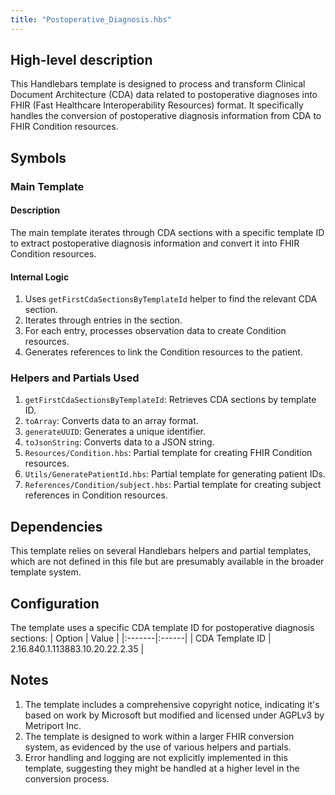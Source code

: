 ```yaml
---
title: "Postoperative_Diagnosis.hbs"
---
```


## High-level description
This Handlebars template is designed to process and transform Clinical Document Architecture (CDA) data related to postoperative diagnoses into FHIR (Fast Healthcare Interoperability Resources) format. It specifically handles the conversion of postoperative diagnosis information from CDA to FHIR Condition resources.

## Symbols

### Main Template
#### Description
The main template iterates through CDA sections with a specific template ID to extract postoperative diagnosis information and convert it into FHIR Condition resources.

#### Internal Logic
1. Uses `getFirstCdaSectionsByTemplateId` helper to find the relevant CDA section.
2. Iterates through entries in the section.
3. For each entry, processes observation data to create Condition resources.
4. Generates references to link the Condition resources to the patient.

### Helpers and Partials Used
1. `getFirstCdaSectionsByTemplateId`: Retrieves CDA sections by template ID.
2. `toArray`: Converts data to an array format.
3. `generateUUID`: Generates a unique identifier.
4. `toJsonString`: Converts data to a JSON string.
5. `Resources/Condition.hbs`: Partial template for creating FHIR Condition resources.
6. `Utils/GeneratePatientId.hbs`: Partial template for generating patient IDs.
7. `References/Condition/subject.hbs`: Partial template for creating subject references in Condition resources.

## Dependencies
This template relies on several Handlebars helpers and partial templates, which are not defined in this file but are presumably available in the broader template system.

## Configuration
The template uses a specific CDA template ID for postoperative diagnosis sections:
| Option | Value |
|:-------|:------|
| CDA Template ID | 2.16.840.1.113883.10.20.22.2.35 |

## Notes
1. The template includes a comprehensive copyright notice, indicating it's based on work by Microsoft but modified and licensed under AGPLv3 by Metriport Inc.
2. The template is designed to work within a larger FHIR conversion system, as evidenced by the use of various helpers and partials.
3. Error handling and logging are not explicitly implemented in this template, suggesting they might be handled at a higher level in the conversion process.